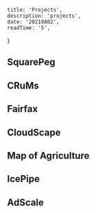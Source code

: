 
    title: 'Projects',
    description: 'projects',
    date: '20210802',
    readTime: '5',
}


## SquarePeg

## CRuMs

## Fairfax

## CloudScape

## Map of Agriculture

## IcePipe

## AdScale
